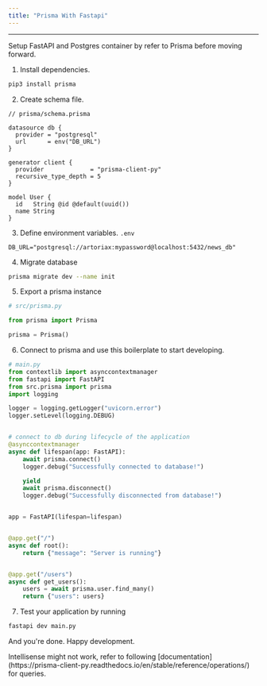 ```yaml
---
title: "Prisma With Fastapi"
---
```



---

Setup <Link href="fastapi">FastAPI</Link> and Postgres container by refer to <Link href="prisma">Prisma</Link> before moving forward.

1. Install dependencies.

```bash
pip3 install prisma
```

2. Create schema file.

```prisma
// prisma/schema.prisma

datasource db {
  provider = "postgresql"
  url      = env("DB_URL")
}

generator client {
  provider             = "prisma-client-py"
  recursive_type_depth = 5
}

model User {
  id   String @id @default(uuid())
  name String
}
```

3. Define environment variables. `.env`

```
DB_URL="postgresql://artoriax:mypassword@localhost:5432/news_db"
```

4. Migrate database

```bash
prisma migrate dev --name init
```

5. Export a prisma instance

```python
# src/prisma.py

from prisma import Prisma

prisma = Prisma()
```

6. Connect to prisma and use this boilerplate to start developing.

```python
# main.py
from contextlib import asynccontextmanager
from fastapi import FastAPI
from src.prisma import prisma
import logging

logger = logging.getLogger("uvicorn.error")
logger.setLevel(logging.DEBUG)


# connect to db during lifecycle of the application
@asynccontextmanager
async def lifespan(app: FastAPI):
    await prisma.connect()
    logger.debug("Successfully connected to database!")

    yield
    await prisma.disconnect()
    logger.debug("Successfully disconnected from database!")


app = FastAPI(lifespan=lifespan)


@app.get("/")
async def root():
    return {"message": "Server is running"}


@app.get("/users")
async def get_users():
    users = await prisma.user.find_many()
    return {"users": users}
```

7. Test your application by running

```bash
fastapi dev main.py
```

And you're done. Happy development.

<Callout type="error">
Intellisense might not work, refer to following [documentation](https://prisma-client-py.readthedocs.io/en/stable/reference/operations/) for queries.
</Callout>

